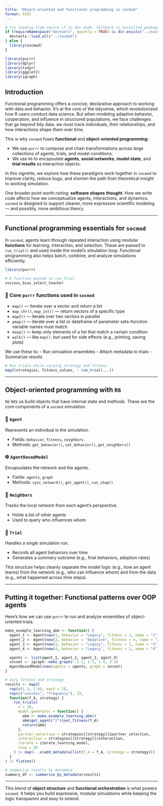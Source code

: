 ```yaml
---
title: "Object-oriented and functional programming in socmod"
format: html
---
```

```r
# Try loading from source if in dev mode, fallback to installed package
if (requireNamespace("devtools", quietly = TRUE) && dir.exists("../socmod")) {
  devtools::load_all("../socmod")
} else {
  library(socmod)
}

library(purrr)
library(dplyr)
library(tidyr)
library(ggplot2)
library(igraph)
```

## Introduction

Functional programming offers a concise, declarative approach to working with data and behavior. It's at the core of the tidyverse, which revolutionized how R users conduct data science. But when modeling adaptive behavior, cooperation, and influence in structured populations, we face challenges that go beyond tidy data: we must track individuals, their relationships, and how interactions shape them over time.

This is why `socmod` fuses **functional** and **object-oriented programming**:

- We use `purrr` to compose and chain transformations across large collections of agents, trials, and model conditions.
- We use `R6` to encapsulate **agents**, **social networks**, **model state**, and **trial results** as interactive objects.

In this vignette, we explore how these paradigms work together in `socmod` to improve clarity, reduce bugs, and shorten the path from theoretical insight to working simulation.

One broader point worth noting: **software shapes thought**. How we write code affects how we conceptualize agents, interactions, and dynamics. `socmod` is designed to support cleaner, more expressive scientific modeling — and possibly, more ambitious theory.

---

## Functional programming essentials for `socmod`

In `socmod`, agents learn through repeated interaction using modular **functions** for learning, interaction, and selection. These are passed to `run_trial()` and used inside the model’s simulation loop. Functional programming also helps batch, combine, and analyze simulations efficiently.

```r
library(purrr)

# A function passed to run_trial
success_bias_select_teacher
```

### 🔄 Core `purrr` functions used in `socmod`

- `map()` — iterate over a vector and return a list
- `map_chr()`, `map_int()` — return vectors of a specific type
- `map2()` — iterate over two vectors in parallel
- `pmap()` — iterate over a list or dataframe of parameter sets--function variable names must match 
- `keep()` — keep only elements of a list that match a certain condition
- `walk()` — like `map()`, but used for side effects (e.g., printing, saving plots)

We use these to:
- Run simulation ensembles
- Attach metadata to trials
- Summarize results

```r
# Run trials while varying strategy and fitness
map2(strategies, fitness_values, ~ run_trial(...))
```

---

## Object-oriented programming with `R6`

`R6` lets us build objects that have internal state and methods. These are the core components of a `socmod` simulation.

### 🧠 `Agent`

Represents an individual in the simulation.

- Fields: `behavior`, `fitness`, `neighbors`
- Methods: `get_behavior()`, `set_behavior()`, `get_neighbors()`

### 🌐 `AgentBasedModel`

Encapsulates the network and the agents.

- Fields: `agents`, `graph`
- Methods: `sync_network()`, `get_agent()`, `run_step()`

### 🤝 `Neighbors`

Tracks the local network from each agent’s perspective.

- Holds a list of other agents
- Used to query who influences whom

### 🧪 `Trial`

Handles a single simulation run.

- Records all agent behaviors over time
- Generates a summary outcome (e.g., final behaviors, adoption rates)

This structure helps cleanly separate the model logic (e.g., how an agent learns) from the network (e.g., who can influence whom) and from the data (e.g., what happened across time steps).

---

## Putting it together: Functional patterns over OOP agents

Here's how we can use `purrr` to run and analyze ensembles of object-oriented trials.

```r
make_example_learning_abm <- function() {
  agent_1 <- Agent$new(1, behavior = "Legacy", fitness = 1, name = "1")
  agent_2 <- Agent$new(2, behavior = "Adaptive", fitness = 4, name = "2")
  agent_3 <- Agent$new(3, behavior = "Legacy", fitness = 1, name = "3")
  agent_4 <- Agent$new(4, behavior = "Legacy", fitness = 2, name = "4")

  agents <- list(agent_1, agent_2, agent_3, agent_4)
  socnet <- igraph::make_graph(~ 1-2, 1-3, 1-4, 3-2)
  AgentBasedModel$new(agents = agents, graph = socnet)
}

# Vary fitness and strategy
results <- map2(
  rep(c(1.5, 2.0), each = 2),
  rep(c("success", "frequency"), 2),
  function(f_A, strategy) {
    run_trials(
      n = 10,
      model_generator = function() {
        abm <- make_example_learning_abm()
        abm$get_agent("2")$set_fitness(f_A)
        return(abm)
      },
      partner_selection = strategies[[strategy]]$partner_selection,
      interaction = strategies[[strategy]]$interaction,
      iterate = iterate_learning_model,
      stop = 10
    ) |> map(~ .x$add_metadata(list(f_A = f_A, strategy = strategy)))
  }
) |> flatten()
```

```r
# Summarize results by metadata
summary_df <- summarise_by_metadata(results)
```

---

This blend of **object structure** and **functional orchestration** is what powers `socmod`. It helps you build expressive, modular simulations while keeping the logic transparent and easy to extend.
